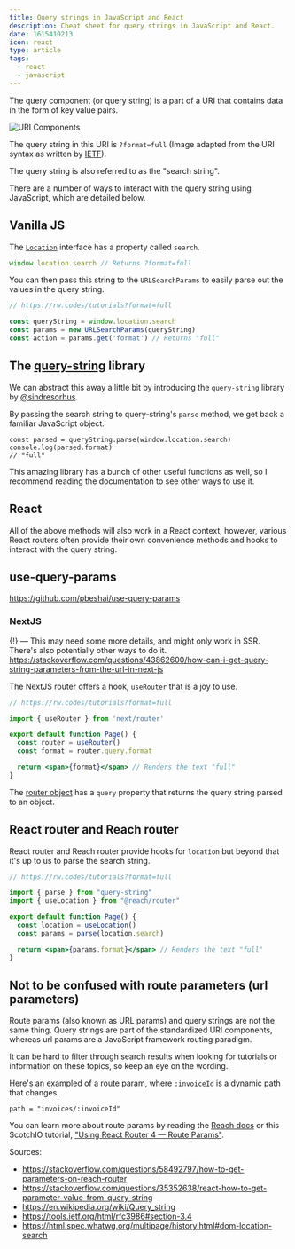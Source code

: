 ```yaml
---
title: Query strings in JavaScript and React
description: Cheat sheet for query strings in JavaScript and React.
date: 1615410213
icon: react
type: article
tags:
  - react
  - javascript
---
```


The query component (or query string) is a part of a URI that contains data in the form of key value pairs.

![URI Components](./query.png)

The query string in this URI is `?format=full` (Image adapted from the URI syntax as written by [IETF](https://tools.ietf.org/html/rfc3986#section-3)).


The query string is also referred to as the "search string".

There are a number of ways to interact with the query string using JavaScript, which are detailed below.

## Vanilla JS

The [`Location`](https://developer.mozilla.org/en-US/docs/Web/API/Location) interface has a property called `search`.

```js
window.location.search // Returns ?format=full
```

You can then pass this string to the `URLSearchParams` to easily parse out the values in the query string.

```js
// https://rw.codes/tutorials?format=full

const queryString = window.location.search
const params = new URLSearchParams(queryString)
const action = params.get('format') // Returns "full"
```

## The [query-string](https://github.com/sindresorhus/query-string) library

We can abstract this away a little bit by introducing the `query-string` library by [@sindresorhus](https://twitter.com/sindresorhus).

By passing the search string to query-string's `parse` method, we get back a familiar JavaScript object.

```
const parsed = queryString.parse(window.location.search)
console.log(parsed.format)
// "full"
```

This amazing library has a bunch of other useful functions as well, so I recommend reading the documentation to see other ways to use it.

## React

All of the above methods will also work in a React context, however, various React routers often provide their own convenience methods and hooks to interact with the query string.

## use-query-params

https://github.com/pbeshai/use-query-params

### NextJS

{!} — This may need some more details, and might only work in SSR. There's also potentially other ways to do it. https://stackoverflow.com/questions/43862600/how-can-i-get-query-string-parameters-from-the-url-in-next-js

The NextJS router offers a hook, `useRouter` that is a joy to use.

```jsx
// https://rw.codes/tutorials?format=full

import { useRouter } from 'next/router'

export default function Page() {
  const router = useRouter()
  const format = router.query.format

  return <span>{format}</span> // Renders the text "full"
}

```

The [router object](https://nextjs.org/docs/api-reference/next/router#router-object) has a `query` property that returns the query string parsed to an object.

## React router and Reach router
React router and Reach router provide hooks for `location` but beyond that it's up to us to parse the search string.

```jsx
// https://rw.codes/tutorials?format=full

import { parse } from "query-string"
import { useLocation } from "@reach/router"

export default function Page() {
  const location = useLocation()
  const params = parse(location.search)

  return <span>{params.format}</span> // Renders the text "full"
}
```

## Not to be confused with route parameters (url parameters)

Route params (also known as URL params) and query strings are not the same thing. Query strings are part of the standardized URI components, whereas url params are a JavaScript framework routing paradigm.

It can be hard to filter through search results when looking for tutorials or information on these topics, so keep an eye on the wording.

Here's an exampled of a route param, where `:invoiceId` is a dynamic path that changes.

```
path = "invoices/:invoiceId"
```

You can learn more about route params by reading the [Reach docs](https://reach.tech/router/tutorial/05-url-parameters) or this ScotchIO tutorial, ["Using React Router 4 — Route Params"](https://scotch.io/courses/using-react-router-4/route-params).


Sources:
- https://stackoverflow.com/questions/58492797/how-to-get-parameters-on-reach-router
- https://stackoverflow.com/questions/35352638/react-how-to-get-parameter-value-from-query-string
- https://en.wikipedia.org/wiki/Query_string
- https://tools.ietf.org/html/rfc3986#section-3.4
- https://html.spec.whatwg.org/multipage/history.html#dom-location-search